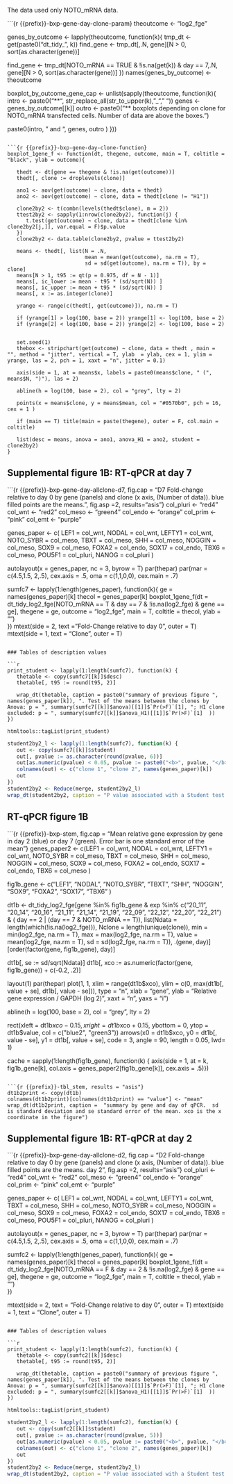 
The data used only NOTO_mRNA data.

```{r {{prefix}}-bxp-gene-day-clone-param}
theoutcome <- "log2_fge"

genes_by_outcome <- lapply(theoutcome, function(k){
   tmp_dt <- get(paste0("dt_tidy_", k))
   find_gene <- tmp_dt[,.N, gene][N > 0, sort(as.character(gene))]
   
   find_gene <- tmp_dt[NOTO_mRNA == TRUE & !is.na(get(k)) & day == 7,.N, gene][N > 0, sort(as.character(gene))]
})
names(genes_by_outcome) <- theoutcome

boxplot_by_outcome_gene_cap <- unlist(sapply(theoutcome, function(k){
   intro <- paste0("**", str_replace_all(str_to_upper(k), "_", " "))
   genes <- genes_by_outcome[[k]]
   outro <- paste0("** boxplots depending on clone for NOTO_mRNA transfected cells. Number of data are above the boxes.")
   
   paste0(intro, " and ", genes, outro )
}))
```

```{r {{prefix}}-bxp-gene-day-clone-function}
boxplot_1gene_f <- function(dt, thegene, outcome, main = T, coltitle = "black", ylab = outcome){
   
   thedt <- dt[gene == thegene & !is.na(get(outcome))]
   thedt[, clone := droplevels(clone)]
   
   ano1 <- aov(get(outcome) ~ clone, data = thedt)
   ano2 <- aov(get(outcome) ~ clone, data = thedt[clone != "H1"])
   
   clone2by2 <- t(combn(levels(thedt$clone), m = 2))
   ttest2by2 <- sapply(1:nrow(clone2by2), function(j) {
      t.test(get(outcome) ~ clone, data = thedt[clone %in% clone2by2[j,]], var.equal = F)$p.value
   })
   clone2by2 <- data.table(clone2by2, pvalue = ttest2by2)
   
   means <- thedt[, list(N = .N, 
                         mean = mean(get(outcome), na.rm = T),
                         sd = sd(get(outcome), na.rm = T)), by = clone]
   means[N > 1, t95 := qt(p = 0.975, df = N - 1)]
   means[, ic_lower := mean - t95 * (sd/sqrt(N)) ]
   means[, ic_upper := mean + t95 * (sd/sqrt(N)) ]
   means[, x := as.integer(clone)]
   
   yrange <- range(c(thedt[, get(outcome)]), na.rm = T)
 
   if (yrange[1] > log(100, base = 2)) yrange[1] <- log(100, base = 2)
   if (yrange[2] < log(100, base = 2)) yrange[2] <- log(100, base = 2)
   
   
   set.seed(1)
   thebox <- stripchart(get(outcome) ~ clone, data = thedt , main = "", method = "jitter", vertical = T, ylab  = ylab, cex = 1, ylim = yrange, las = 2, pch = 1, xaxt = "n", jitter = 0.1)    
   
   axis(side = 1, at = means$x, labels = paste0(means$clone, " (", means$N, ")"), las = 2)
   
   abline(h = log(100, base = 2), col = "grey", lty = 2)

   points(x = means$clone, y = means$mean, col = "#0570b0", pch = 16, cex = 1 )

   if (main == T) title(main = paste(thegene), outer = F, col.main = coltitle)

   list(desc = means, anova = ano1, anova_H1 = ano2, student = clone2by2)
}
```

## Supplemental figure 1B: RT-qPCR at day 7

```{r {{prefix}}-bxp-gene-day-allclone-d7, fig.cap  = "D7 Fold-change relative to day 0 by gene (panels) and clone (x axis, (Number of data)). blue filled points are the means.", fig.asp =2, results="asis"}
col_pluri <-  "red4"
col_wnt <- "red2"
col_meso <- "green4"
col_endo <- "orange"
col_prim <- "pink"
col_emt <- "purple"

genes_paper <- c( 
                 LEF1 = col_wnt, NODAL = col_wnt, LEFTY1 = col_wnt,
                 NOTO_SYBR = col_meso, TBXT = col_meso, SHH = col_meso,
                 NOGGIN = col_meso, SOX9 = col_meso, 
                 FOXA2 = col_endo, SOX17 = col_endo,
                 TBX6 = col_meso,
                 POU5F1 = col_pluri, NANOG = col_pluri
                  )

autolayout(x = genes_paper, nc = 3, byrow = T)
par(thepar)
par(mar = c(4.5,1.5, 2,.5), cex.axis = .5, oma = c(1,1,0,0), cex.main = .7)

sumfc7 <- lapply(1:length(genes_paper), function(k){
   ge = names(genes_paper)[k]
   thecol = genes_paper[k]
   boxplot_1gene_f(dt = dt_tidy_log2_fge[NOTO_mRNA == T  & day == 7 & !is.na(log2_fge) & gene == ge], thegene = ge, outcome = "log2_fge", main = T, coltitle = thecol, ylab = "")      
})
mtext(side = 2, text = "Fold-Change relative to day 0", outer = T)
mtext(side = 1, text = "Clone", outer = T)
```

### Tables of description values

```{r desc-aov-tables, results="asis", eval = T}
print_student <- lapply(1:length(sumfc7), function(k) {
   thetable <- copy(sumfc7[[k]]$desc)
   thetable[, t95 := round(t95, 2)]

   wrap_dt(thetable, caption = paste0("summary of previous figure ", names(genes_paper[k]), ". Test of the means between the clones by Anova: p = ", summary(sumfc7[[k]]$anova)[[1]]$`Pr(>F)`[1], "; H1 clone excluded: p = ", summary(sumfc7[[k]]$anova_H1)[[1]]$`Pr(>F)`[1]  ))
})
   
htmltools::tagList(print_student) 
```

```{r student2by2, results = "asis"}
student2by2_l <- lapply(1:length(sumfc7), function(k) {
   out <- copy(sumfc7[[k]]$student)
   out[, pvalue := as.character(round(pvalue, 6))]
   out[as.numeric(pvalue) < 0.05, pvalue := paste0("<b>", pvalue, "</b>") ]
   colnames(out) <- c("clone 1", "clone 2", names(genes_paper)[k])
   out
})
student2by2 <- Reduce(merge, student2by2_l)
wrap_dt(student2by2, caption = "P value associated with a Student test with Welch correction to compare each paire of clones (rows) for different genes (columns)", escape = F)
```

## RT-qPCR figure 1B

```{r {{prefix}}-bxp-stem, fig.cap = "Mean relative gene expression by gene in day 2 (blue) or day 7 (green). Error bar is one standard error of the mean"}
genes_paper2 <- c(LEF1 = col_wnt, NODAL = col_wnt, LEFTY1 = col_wnt,
                 NOTO_SYBR = col_meso, TBXT = col_meso, SHH = col_meso,
                 NOGGIN = col_meso, SOX9 = col_meso, 
                 FOXA2 = col_endo, SOX17 = col_endo,
                 TBX6 = col_meso
                  )

fig1b_gene <- c("LEF1", "NODAL", "NOTO_SYBR", "TBXT", "SHH", "NOGGIN", "SOX9", "FOXA2", "SOX17", "TBX6" )

dt1b <- dt_tidy_log2_fge[gene %in% fig1b_gene & exp %in% c("20_11", "20_14", "20_16", "21_11", "21_14", "21_19", "22_09", "22_12", "22_20", "22_21") & ( day == 2 | (day == 7 & NOTO_mRNA == T)), 
                         list(Ndata = length(which(!is.na(log2_fge))),
                              Nclone = length(unique(clone)),
                              min = min(log2_fge, na.rm = T),
                              max = max(log2_fge, na.rm = T),
                              value = mean(log2_fge, na.rm = T),
                              sd = sd(log2_fge, na.rm = T)),
                                 .(gene, day)][order(factor(gene, fig1b_gene), day)]

dt1b[, se := sd/sqrt(Ndata)]
dt1b[, xco := as.numeric(factor(gene, fig1b_gene)) + c(-0.2, .2)]

layout(1)
par(thepar)
plot(1, 1, xlim = range(dt1b$xco), ylim = c(0, max(dt1b[, value + se], dt1b[,  value - se])), type = "n", xlab = "gene", ylab = "Relative gene expression / GAPDH (log 2)", xaxt = "n", yaxs = "i")

abline(h = log(100, base = 2), col = "grey", lty = 2)

rect(xleft = dt1b$xco - 0.15, xright = dt1b$xco + 0.15, ybottom = 0, ytop = dt1b$value, col = c("blue2", "green3"))
arrows(x0 = dt1b$xco, y0 = dt1b[, value - se], y1 = dt1b[, value + se], code = 3, angle = 90, length = 0.05, lwd= 1)

cache = sapply(1:length(fig1b_gene), function(k) {
   axis(side = 1, at = k, fig1b_gene[k], col.axis = genes_paper2[fig1b_gene[k]], cex.axis = .5)})
```

```{r {{prefix}}-tbl_stem, results = "asis"}
dt1b2print <- copy(dt1b)
colnames(dt1b2print)[colnames(dt1b2print) == "value"] <- "mean"
wrap_dt(dt1b2print, caption =  "summary by gene and day of qPCR.  sd is standard deviation and se standard error of the mean. xco is the x coordinate in the figure")

```

## Supplemental figure 1B: RT-qPCR at day 2

```{r {{prefix}}-bxp-gene-day-allclone-d2, fig.cap  = "D2 Fold-change relative to day 0 by gene (panels) and clone (x axis, (Number of data)). blue filled points are the means. day 2", fig.asp =2, results="asis"}
col_pluri <-  "red4"
col_wnt <- "red2"
col_meso <- "green4"
col_endo <- "orange"
col_prim <- "pink"
col_emt <- "purple"

genes_paper <- c( 
                 LEF1 = col_wnt, NODAL = col_wnt, LEFTY1 = col_wnt,
                 TBXT = col_meso, SHH = col_meso,
                 NOTO_SYBR = col_meso,
                 NOGGIN = col_meso, SOX9 = col_meso, 
                 FOXA2 = col_endo, SOX17 = col_endo,
                 TBX6 = col_meso,
                 POU5F1 = col_pluri, NANOG = col_pluri
                  )

autolayout(x = genes_paper, nc = 3, byrow = T)
par(thepar)
par(mar = c(4.5,1.5, 2,.5), cex.axis = .5, oma = c(1,1,0,0), cex.main = .7)

sumfc2 <- lapply(1:length(genes_paper), function(k){
   ge = names(genes_paper)[k]
   thecol = genes_paper[k]
   boxplot_1gene_f(dt = dt_tidy_log2_fge[NOTO_mRNA == F  & day == 2 & !is.na(log2_fge) & gene == ge], thegene = ge, outcome = "log2_fge", main = T, coltitle = thecol, ylab = "")      
})

mtext(side = 2, text = "Fold-Change relative to day 0", outer = T)
mtext(side = 1, text = "Clone", outer = T)
```

### Tables of description values

```{r desc-aov-tables2, results="asis", eval = T}
print_student <- lapply(1:length(sumfc2), function(k) {
   thetable <- copy(sumfc2[[k]]$desc)
   thetable[, t95 := round(t95, 2)]

   wrap_dt(thetable, caption = paste0("summary of previous figure ", names(genes_paper[k]), ". Test of the means between the clones by Anova: p = ", summary(sumfc2[[k]]$anova)[[1]]$`Pr(>F)`[1], "; H1 clone excluded: p = ", summary(sumfc2[[k]]$anova_H1)[[1]]$`Pr(>F)`[1]  ))
})

htmltools::tagList(print_student) 
```

```{r student2by2_b, results = "asis"}
student2by2_l <- lapply(1:length(sumfc2), function(k) {
   out <- copy(sumfc2[[k]]$student)
   out[, pvalue := as.character(round(pvalue, 5))]
   out[as.numeric(pvalue) < 0.05, pvalue := paste0("<b>", pvalue, "</b>") ]
   colnames(out) <- c("clone 1", "clone 2", names(genes_paper)[k])
   out
})
student2by2 <- Reduce(merge, student2by2_l)
wrap_dt(student2by2, caption = "P value associated with a Student test with Welch correction to compare each paire of clones (rows) for different genes (columns)", escape = F)
```

